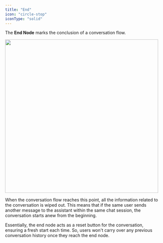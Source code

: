 ```yaml
---
title: "End"
icon: "circle-stop"
iconType: "solid"
---
```


The **End Node** marks the conclusion of a conversation flow. 

<img 
height="500"  
src="/images/node-end.png"
/>

When the conversation flow reaches this point, all the information related to the conversation is wiped out. This means that if the same user sends another message to the assistant within the same chat session, the conversation starts anew from the beginning. 

Essentially, the end node acts as a reset button for the conversation, ensuring a fresh start each time. So, users won't carry over any previous conversation history once they reach the end node.


